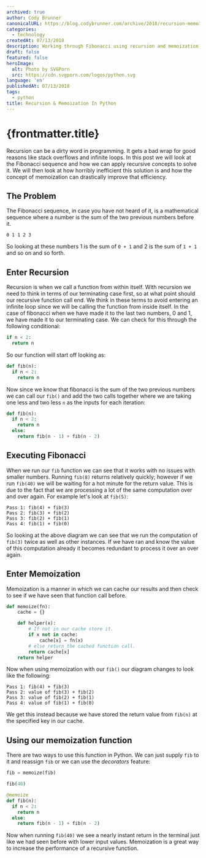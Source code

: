 ```yaml
---
archived: true
author: Cody Brunner
canonicalURL: https://blog.codybrunner.com/archive/2018/recursion-memoization-in-python
categories:
  - technology
createdAt: 07/13/2018
description: Working through Fibonacci using recursion and memoization in Python.
draft: false
featured: false
heroImage:
  alt: Photo by SVGPorn
  src: https://cdn.svgporn.com/logos/python.svg
language: 'en'
publishedAt: 07/13/2018
tags:
  - python
title: Recursion & Memoization In Python
---
```



# {frontmatter.title}

Recursion can be a dirty word in programming. It gets a bad wrap for good reasons like stack overflows and infinite loops. In this post we will look at the Fibonacci sequence and how we can apply recursive concepts to solve it. We will then look at how horribly inefficient this solution is and how the concept of memoization can drastically improve that efficiency.

## The Problem

The Fibonacci sequence, in case you have not heard of it, is a mathematical sequence where a number is the sum of the two previous numbers before it.

```shell
0 1 1 2 3
```

So looking at these numbers 1 is the sum of `0 + 1` and 2 is the sum of `1 + 1` and so on and so forth.

## Enter Recursion

Recursion is when we call a function from within itself. With recursion we need to think in terms of our terminating case first, so at what point should our recursive function call end. We think in these terms to avoid entering an infinite loop since we will be calling the function from inside itself. In the case of fibonacci when we have made it to the last two numbers, 0 and 1, we have made it to our terminating case. We can check for this through the following conditional:

```python:fibonacci.py
if n < 2:
  return n
```

So our function will start off looking as:

```python:fibonacci.py
def fib(n):
  if n < 2:
    return n
```

Now since we know that fibonacci is the sum of the two previous numbers we can call our `fib()` and add the two calls together where we are taking one less and two less `n` as the inputs for each iteration:

```python:fibonacci.py
def fib(n):
  if n < 2:
    return n
  else:
    return fib(n - 1) + fib(n - 2)
```

## Executing Fibonacci

When we run our `fib` function we can see that it works with no issues with smaller numbers. Running `fib(8)` returns relatively quickly; however if we run `fib(40)` we will be waiting for a hot minute for the return value. This is due to the fact that we are processing a lot of the same computation over and over again. For example let's look at `fib(5)`:

```shell
Pass 1: fib(4) + fib(3)
Pass 2: fib(3) + fib(2)
Pass 3: fib(2) + fib(1)
Pass 4: fib(1) + fib(0)
```

So looking at the above diagram we can see that we run the computation of `fib(3)` twice as well as other instances. If we have ran and know the value of this computation already it becomes redundant to process it over an over again.

## Enter Memoization

Memoization is a manner in which we can cache our results and then check to see if we have seen that function call before.

```python:fibonacci.py
def memoize(fn):
    cache = {}

    def helper(x):
        # If not in our cache store it.
        if x not in cache:
            cache[x] = fn(x)
        # else return the cached function call.
        return cache[x]
    return helper
```

Now when using memoization with our `fib()` our diagram changes to look like the following:

```shell
Pass 1: fib(4) + fib(3)
Pass 2: value of fib(3) + fib(2)
Pass 3: value of fib(2) + fib(1)
Pass 4: value of fib(1) + fib(0)
```

We get this instead because we have stored the return value from `fib(n)` at the specified key in our cache.

## Using our memoization function

There are two ways to use this function in Python. We can just supply `fib` to it and reassign `fib` or we can use the _decorators_ feature:

```python:fibonacci.py
fib = memoize(fib)

fib(40)
```

```python:fibonacci.py
@memoize
def fib(n):
  if n < 2:
    return n
  else:
    return fib(n - 1) + fib(n - 2)
```

Now when running `fib(40)` we see a nearly instant return in the terminal just like we had seen before with lower input values. Memoization is a great way to increase the performance of a recursive function.

<Signature />
